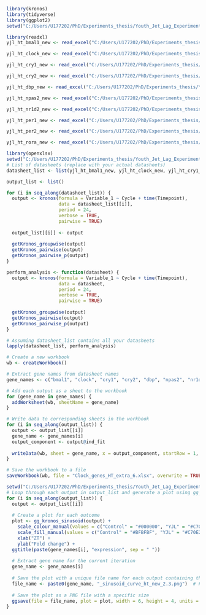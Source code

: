 ```{r}
library(kronos)
library(tidyverse)
library(ggplot2)
setwd("C:/Users/U177202/PhD/Experiments_thesis/Youth_Jet_Lag_Experiment_2/YJL_Exp2_Microarrays/YJL_Exp2_KRONOS/YJL_Exp2_circadian_clock/YJL_Exp2_circadian_clock_ht_extra/Results")
```

```{r}
library(readxl)
yjl_ht_bmal1_new <- read_excel("C:/Users/U177202/PhD/Experiments_thesis/Youth_Jet_Lag_Experiment_2/YJL_Exp2_Microarrays/YJL_Exp2_KRONOS/YJL_Exp2_circadian_clock/YJL_Exp2_circadian_clock_ht_extra/yjl_ht_bmal1_new.xlsx")

yjl_ht_clock_new <- read_excel("C:/Users/U177202/PhD/Experiments_thesis/Youth_Jet_Lag_Experiment_2/YJL_Exp2_Microarrays/YJL_Exp2_KRONOS/YJL_Exp2_circadian_clock/YJL_Exp2_circadian_clock_ht_extra/yjl_ht_clock_new.xlsx")

yjl_ht_cry1_new <- read_excel("C:/Users/U177202/PhD/Experiments_thesis/Youth_Jet_Lag_Experiment_2/YJL_Exp2_Microarrays/YJL_Exp2_KRONOS/YJL_Exp2_circadian_clock/YJL_Exp2_circadian_clock_ht_extra/yjl_ht_cry1_new_2.3.xlsx")

yjl_ht_cry2_new <- read_excel("C:/Users/U177202/PhD/Experiments_thesis/Youth_Jet_Lag_Experiment_2/YJL_Exp2_Microarrays/YJL_Exp2_KRONOS/YJL_Exp2_circadian_clock/YJL_Exp2_circadian_clock_ht_extra/yjl_ht_cry2_new_2.3.xlsx")

yjl_ht_dbp_new <- read_excel("C:/Users/U177202/PhD/Experiments_thesis/Youth_Jet_Lag_Experiment_2/YJL_Exp2_Microarrays/YJL_Exp2_KRONOS/YJL_Exp2_circadian_clock/YJL_Exp2_circadian_clock_ht_extra/yjl_ht_dbp_new.xlsx")

yjl_ht_npas2_new <- read_excel("C:/Users/U177202/PhD/Experiments_thesis/Youth_Jet_Lag_Experiment_2/YJL_Exp2_Microarrays/YJL_Exp2_KRONOS/YJL_Exp2_circadian_clock/YJL_Exp2_circadian_clock_ht_extra/yjl_ht_npas2_new.xlsx")

yjl_ht_nr1d2_new <- read_excel("C:/Users/U177202/PhD/Experiments_thesis/Youth_Jet_Lag_Experiment_2/YJL_Exp2_Microarrays/YJL_Exp2_KRONOS/YJL_Exp2_circadian_clock/YJL_Exp2_circadian_clock_ht_extra/yjl_ht_nr1d2_new.xlsx")

yjl_ht_per1_new <- read_excel("C:/Users/U177202/PhD/Experiments_thesis/Youth_Jet_Lag_Experiment_2/YJL_Exp2_Microarrays/YJL_Exp2_KRONOS/YJL_Exp2_circadian_clock/YJL_Exp2_circadian_clock_ht_extra/yjl_ht_per1_new_2.3_2.xlsx")

yjl_ht_per2_new <- read_excel("C:/Users/U177202/PhD/Experiments_thesis/Youth_Jet_Lag_Experiment_2/YJL_Exp2_Microarrays/YJL_Exp2_KRONOS/YJL_Exp2_circadian_clock/YJL_Exp2_circadian_clock_ht_extra/yjl_ht_per2_new.xlsx")

yjl_ht_rora_new <- read_excel("C:/Users/U177202/PhD/Experiments_thesis/Youth_Jet_Lag_Experiment_2/YJL_Exp2_Microarrays/YJL_Exp2_KRONOS/YJL_Exp2_circadian_clock/YJL_Exp2_circadian_clock_ht_extra/yjl_ht_rora_new.xlsx")
```

```{r}
library(openxlsx)
setwd("C:/Users/U177202/PhD/Experiments_thesis/Youth_Jet_Lag_Experiment_2/YJL_Exp2_Microarrays/YJL_Exp2_KRONOS/YJL_Exp2_circadian_clock/YJL_Exp2_circadian_clock_ht_extra/Results")
# List of datasheets (replace with your actual datasheets)
datasheet_list <- list(yjl_ht_bmal1_new, yjl_ht_clock_new, yjl_ht_cry1_new, yjl_ht_cry2_new, yjl_ht_dbp_new, yjl_ht_npas2_new, yjl_ht_nr1d2_new, yjl_ht_per1_new, yjl_ht_per2_new, yjl_ht_rora_new)  # Add all your datasheets to this list

output_list <- list()

for (i in seq_along(datasheet_list)) {
  output <- kronos(formula = Variable_1 ~ Cycle + time(Timepoint), 
                   data = datasheet_list[[i]], 
                   period = 24, 
                   verbose = TRUE, 
                   pairwise = TRUE)
  
  output_list[[i]] <- output
  
  getKronos_groupwise(output)
  getKronos_pairwise(output)
  getKronos_pairwise_p(output)
}

perform_analysis <- function(datasheet) {
  output <- kronos(formula = Variable_1 ~ Cycle + time(Timepoint), 
                   data = datasheet, 
                   period = 24, 
                   verbose = TRUE, 
                   pairwise = TRUE)
  
  getKronos_groupwise(output)
  getKronos_pairwise(output)
  getKronos_pairwise_p(output)
}

# Assuming datasheet_list contains all your datasheets
lapply(datasheet_list, perform_analysis)

# Create a new workbook
wb <- createWorkbook()

# Extract gene names from datasheet names
gene_names <- c("bmal1", "clock", "cry1", "cry2", "dbp", "npas2", "nr1d2", "per1", "per2", "rora")

# Add each output as a sheet to the workbook
for (gene_name in gene_names) {
  addWorksheet(wb, sheetName = gene_name)
}

# Write data to corresponding sheets in the workbook
for (i in seq_along(output_list)) {
  output <- output_list[[i]]
  gene_name <- gene_names[i]
  output_component <- output@ind_fit
  
  writeData(wb, sheet = gene_name, x = output_component, startRow = 1, startCol = 1)
}

# Save the workbook to a file
saveWorkbook(wb, file = "Clock_genes_HT_extra_6.xlsx", overwrite = TRUE)
```

```{r}
setwd("C:/Users/U177202/PhD/Experiments_thesis/Youth_Jet_Lag_Experiment_2/YJL_Exp2_Microarrays/YJL_Exp2_KRONOS/YJL_Exp2_circadian_clock/YJL_Exp2_circadian_clock_ht_extra/Results")
# Loop through each output in output_list and generate a plot using gg_kronos_sinusoid
for (i in seq_along(output_list)) {
  output <- output_list[[i]]
  
  # Create a plot for each outcome
  plot <- gg_kronos_sinusoid(output) +
    scale_colour_manual(values = c("Control" = "#000000", "YJL" = "#C70E2D")) +
    scale_fill_manual(values = c("Control" = "#BFBFBF", "YJL" = "#C70E2D")) +
    xlab("ZT") +
    ylab("Fold change") +
  ggtitle(paste(gene_names[i], "expression", sep = " "))
  
  # Extract gene name for the current iteration
  gene_name <- gene_names[i]
  
  # Save the plot with a unique file name for each output containing the gene name
  file_name <- paste0(gene_name, "_sinusoid_curve_ht_new_2.3.png")  # For example, bmal1_sinusoid_curve.png, clock_sinusoid_curve.png, etc.
  
  # Save the plot as a PNG file with a specific size
  ggsave(file = file_name, plot = plot, width = 6, height = 4, units = "in")
}
```
